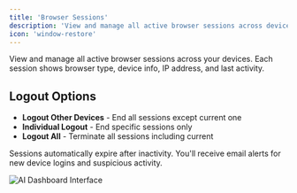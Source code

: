 ```yaml
---
title: 'Browser Sessions'
description: 'View and manage all active browser sessions across devices to maintain account security.'
icon: 'window-restore'
---
```

View and manage all active browser sessions across your devices. Each session shows browser type, device info, IP address, and last activity.

## Logout Options

- **Logout Other Devices** - End all sessions except current one
- **Individual Logout** - End specific sessions only  
- **Logout All** - Terminate all sessions including current

Sessions automatically expire after inactivity. You'll receive email alerts for new device logins and suspicious activity.

![AI Dashboard Interface](/images/settings/browser-session/image1.png)